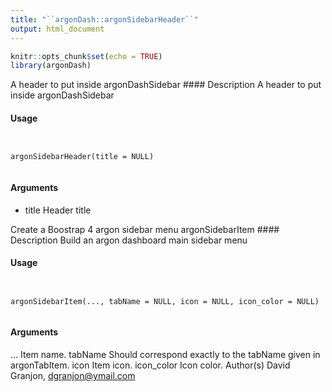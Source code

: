 ```yaml
---
title: "``argonDash::argonSidebarHeader``"
output: html_document
---
```


```r
knitr::opts_chunk$set(echo = TRUE)
library(argonDash)
```


A header to put inside argonDashSidebar
#### Description
A header to put inside argonDashSidebar

#### Usage
<pre><code>

argonSidebarHeader(title = NULL)

</code></pre>
#### Arguments

* title Header title

Create a Boostrap 4 argon sidebar menu
argonSidebarItem
#### Description
Build an argon dashboard main sidebar menu

#### Usage
<pre><code>

argonSidebarItem(..., tabName = NULL, icon = NULL, icon_color = NULL)

</code></pre>
#### Arguments

... Item name.
tabName Should correspond exactly to the tabName given in argonTabItem.
icon Item icon.
icon_color Icon color.
Author(s)
David Granjon, <dgranjon@ymail.com>

